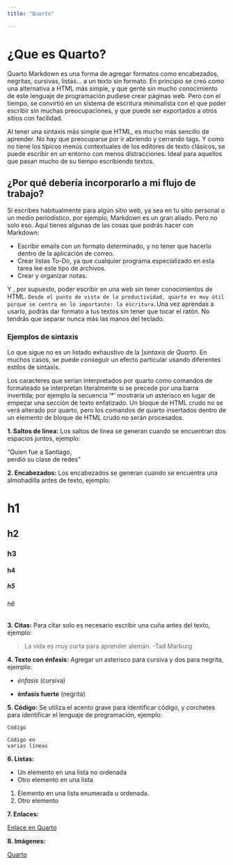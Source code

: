 ```yaml
---
title: "Quarto"

---
```


# ¿Que es Quarto?

Quarto Markdown es una forma de agregar formatos como encabezados, negritas, cursivas, listas… a un texto sin formato. En principio se creó como una alternativa a HTML más simple, y que gente sin mucho conocimiento de este lenguaje de programación pudiese crear páginas web. Pero con el tiempo, se convirtió en un sistema de escritura minimalista con el que poder escribir sin muchas preocupaciones, y que puede ser exportados a otros sitios con facilidad.

Al tener una sintaxis más simple que HTML, es mucho más sencillo de aprender. No hay que preocuparse por ir abriendo y cerrando tags. Y como no tiene los típicos menús contextuales de los editores de texto clásicos, se puede escribir en un entorno con menos distracciones. Ideal para aquellos que pasan mucho de su tiempo escribiendo textos.

## ¿Por qué debería incorporarlo a mi flujo de trabajo?

Si escribes habitualmente para algún sitio web, ya sea en tu sitio personal o un medio periodístico, por ejemplo, Markdown es un gran aliado. Pero no solo eso. Aquí tienes algunas de las cosas que podrás hacer con Markdown:

- Escribir emails con un formato determinado, y no tener que hacerlo dentro de la aplicación de correo.
- Crear listas To-Do, ya que cualquier programa especializado en esta tarea lee este tipo de archivos.
- Crear y organizar notas.

Y , por supuesto, poder escribir en una web sin tener conocimientos de HTML. `Desde el punto de vista de la productividad, quarto es muy útil porque se centra en lo importante: la escritura.`Una vez aprendas a usarlo, podrás dar formato a tus textos sin tener que tocar el ratón. No tendrás que separar nunca más las manos del teclado.

### Ejemplos de sintaxis

Lo que sigue no es un listado exhaustivo de la ]*sintaxis de Quarto.* En muchos casos, se puede conseguir un efecto particular usando diferentes estilos de sintaxis.

Los caracteres que serían interpretados por quarto como comandos de formateado se interpretan literalmente si se precede por una barra invertida; por ejemplo la secuencia '\*' mostraría un asterisco en lugar de empezar una sección de texto enfatizado. Un bloque de HTML crudo no se verá alterado por quarto, pero los comandos de quarto insertados dentro de un elemento de bloque de HTML crudo no serán procesados.

**1. Saltos de línea:** Los saltos de línea se generan cuando se encuentran dos espacios juntos, ejemplo:

"Quien fue a Santiago,  
perdió su clase de redes"

**2. Encabezados:** Los encabezados se generan cuando se encuentra una almohadilla antes de texto, ejemplo:

# h1
## h2
### h3
#### h4
##### h5
###### h6

**3. Citas:** Para citar solo es necesario escribir una cuña antes del texto, ejemplo:

> La vida es muy corta para aprender alemán. -Tad Marburg

**4. Texto con énfasis:** Agregar un asterisco para cursiva y dos para negrita, ejemplo:

- *énfasis* (cursiva)

- **énfasis fuerte** (negrita)

**5. Código:** Se utiliza el acento grave para identificar código, y corchetes para identificar el lenguaje de programación, ejemplo:

`Código`
``` [language]
Código en 
varias líneas
```
**6. Listas:**

* Un elemento en una lista no ordenada
* Otro elemento en una lista

1. Elemento en una lista enumerada u ordenada.
2. Otro elemento

**7. Enlaces:**

[Enlace en Quarto]([URL "Título del enlace](https://quarto.org/docs/reference/projects/websites.html)")

**8. Imágenes:**

[Quarto](https://quarto.org)